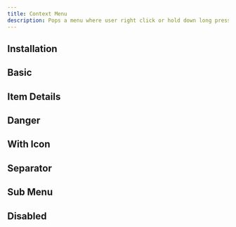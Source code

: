 ```yaml
---
title: Context Menu
description: Pops a menu where user right click or hold down long press.
---
```


## Installation
<Install component='context-menu' />

## Basic
<Demo center component='controls/context-menu/context-menu-demo' />

## Item Details
<Demo center component='controls/context-menu/context-menu-item-details-demo' />

## Danger
<Demo center component='controls/context-menu/context-menu-danger-demo' />

## With Icon
<Demo center component='controls/context-menu/context-menu-with-icon-demo' />

## Separator
<Demo center component='controls/context-menu/context-menu-separator-demo' />

## Sub Menu
<Demo center component='controls/context-menu/context-menu-sub-demo' />

## Disabled
<Demo center component='controls/context-menu/context-menu-disabled-demo' />
